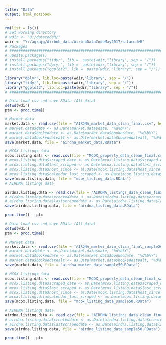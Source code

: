 ```yaml
---
title: "Data"
output: html_notebook
---
```


```r
rm(list = ls())
# Set working directory
# wdir <- "U:/datacodeR/"
wdir <- "Y:/agrajg/Airbnb_data/AirbnbDataCodeMay2017/datacodeR"
# Packages
# ###############################################################################################################################
# update.packages()
# install.packages("tidyr", lib =  paste(wdir,"library", sep = "/"))
# install.packages("dplyr", lib =  paste(wdir,"library", sep = "/"))
# install.packages("ggplot2", lib =  paste(wdir,"library", sep = "/"))

library("dplyr", lib.loc=paste(wdir,"library", sep = "/"))
library("tidyr", lib.loc=paste(wdir,"library", sep = "/"))
library("ggplot2", lib.loc=paste(wdir,"library", sep = "/"))
# ##############################################################################################################################

```


```r
# Data load csv and save RData (All data)
setwd(wdir)
ptm <- proc.time()

# Market data
market.data <- read.csv(file = "AIRDNA_market_data_clean_final.csv", header = TRUE, sep = ",", stringsAsFactors = FALSE)
# market.data$date <- as.Date(market.data$date, "%d%b%Y")
# market.data$bookeddate <- as.Date(market.data$bookeddate, "%d%b%Y")
# market.data$bookeddatealt <- as.Date(market.data$bookeddatealt, "%d%b%Y")
save(market.data, file = "airdna_market_data.RData")

# MCOX listings data
mcox.listing.data <- read.csv(file = "MCOX_property_data_clean_final.csv", header = TRUE, sep = ",", stringsAsFactors = FALSE)
# mcox.listing.data$scraped_date <- as.Date(mcox.listing.data$scraped_date ,"%d%b%Y")
# mcox.listing.data$last_scraped <- as.Date(mcox.listing.data$last_scraped ,"%d%b%Y")
# mcox.listing.data$host_since <- as.Date(mcox.listing.data$host_since ,"%d%b%Y") 
# mcox.listing.data$calendar_last_scraped <- as.Date(mcox.listing.data$calendar_last_scraped ,"%d%b%Y")
save(mcox.listing.data, file = "mcox_listing_data.RData")
# AIRDNA listings data

airdna.listing.data <- read.csv(file = "AIRDNA_listings_data_clean_final.csv", header = TRUE, sep = ",", stringsAsFactors = FALSE)
# airdna.listing.data$createddate <- as.Date(airdna.listing.data$createddate, "%d%b%Y")
# airdna.listing.data$lastscrapeddate <- as.Date(airdna.listing.data$lastscrapeddate, "%d%b%Y")
save(airdna.listing.data, file = "airdna_listing_data.RData")

proc.time() - ptm
```


```r
# Data load csv and save RData (All data)
setwd(wdir)
ptm <- proc.time()

# Market data
market.data <- read.csv(file = "AIRDNA_market_data_clean_final_sample50.csv", header = TRUE, sep = ",", stringsAsFactors = FALSE)
# market.data$date <- as.Date(market.data$date, "%d%b%Y")
# market.data$bookeddate <- as.Date(market.data$bookeddate, "%d%b%Y")
# market.data$bookeddatealt <- as.Date(market.data$bookeddatealt, "%d%b%Y")
save(market.data, file = "airdna_market_data_sample50.RData")

# MCOX listings data
mcox.listing.data <- read.csv(file = "MCOX_property_data_clean_final_sample50.csv", header = TRUE, sep = ",", stringsAsFactors = FALSE)
# mcox.listing.data$scraped_date <- as.Date(mcox.listing.data$scraped_date ,"%d%b%Y")
# mcox.listing.data$last_scraped <- as.Date(mcox.listing.data$last_scraped ,"%d%b%Y")
# mcox.listing.data$host_since <- as.Date(mcox.listing.data$host_since ,"%d%b%Y") 
# mcox.listing.data$calendar_last_scraped <- as.Date(mcox.listing.data$calendar_last_scraped ,"%d%b%Y")
save(mcox.listing.data, file = "mcox_listing_data_sample50.RData")

# AIRDNA listings data
airdna.listing.data <- read.csv(file = "AIRDNA_listings_data_clean_final_sample50.csv", header = TRUE, sep = ",", stringsAsFactors = FALSE)
# airdna.listing.data$createddate <- as.Date(airdna.listing.data$createddate, "%d%b%Y")
# airdna.listing.data$lastscrapeddate <- as.Date(airdna.listing.data$lastscrapeddate, "%d%b%Y")
save(airdna.listing.data, file = "airdna_listing_data_sample50.RData")

proc.time() - ptm
```

